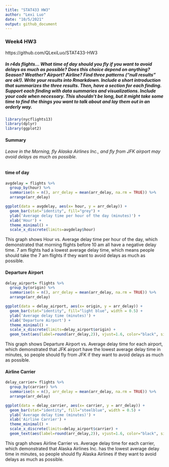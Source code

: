 ```yaml
---
title: "STAT433 HW3"
author: "Lexi Luo"
date: "10/5/2021"
output: github_document
---
```


### Week4 HW3
https://github.com/QLexiLuo/STAT433-HW3


##### In r4ds flights… What time of day should you fly if you want to avoid delays as much as possible? Does this choice depend on anything? Season? Weather? Airport? Airline? Find three patterns (“null results” are ok!). Write your results into Rmarkdown. Include a short introduction that summarizes the three results. Then, have a section for each finding. Support each finding with data summaries and visualizations. Include your code when necessary. This shouldn’t be long, but it might take some time to find the things you want to talk about and lay them out in an orderly way.

```r
library(nycflights13)
library(dplyr)
library(ggplot2)
```

#### Summary
###### Leave in the Morning, fly Alaska Airlines Inc., and fly from JFK airport may avoid delays as much as possible.

#### time of day
```r
avgdelay = flights %>%
  group_by(hour) %>%
  summarise(n = n(), arr_delay = mean(arr_delay, na.rm = TRUE)) %>%
  arrange(arr_delay) 

ggplot(data = avgdelay, aes(x= hour, y = arr_delay)) + 
  geom_bar(stat="identity", fill="grey") + 
  ylab('Average delay time per hour of the day (minutes)') +
  xlab('Hour') +
  theme_minimal() +
  scale_x_discrete(limits=avgdelay$hour)
```

This graph shows Hour vs. Average delay time per hour of the day, which demonstrated that morning flights before 10 am all have a negative delay time. 7 am flights had a lowest average delay time, which means people should take the 7 am flights if they want to avoid delays as much as possible.




#### Departure Airport
```r
delay_airport= flights %>%
  group_by(origin) %>%
  summarise(n = n(), arr_delay = mean(arr_delay, na.rm = TRUE)) %>%
  arrange(arr_delay) 

ggplot(data = delay_airport, aes(x= origin, y = arr_delay)) + 
  geom_bar(stat="identity", fill="light blue", width = 0.5) + 
  ylab('Average delay time (minutes)') +
  xlab('Departure Airport') +
  theme_minimal() +
  scale_x_discrete(limits=delay_airport$origin) +
  geom_text(aes(label=round(arr_delay,2)), vjust=1.6, color="black", size=3.5)
```

This graph shows Departure Airport vs. Average delay time for each airport, which demonstrated that JFK airport have the lowest average delay time in minutes, so people should fly from JFK if they want to avoid delays as much as possible.



#### Airline Carrier
```r
delay_carrier= flights %>%
  group_by(carrier) %>%
  summarise(n = n(), arr_delay = mean(arr_delay, na.rm = TRUE)) %>%
  arrange(arr_delay) 

ggplot(data = delay_carrier, aes(x= carrier, y = arr_delay)) + 
  geom_bar(stat="identity", fill="steelblue", width = 0.5) + 
  ylab('Average delay time (minutes)') +
  xlab('Airline Carrier') +
  theme_minimal() +
  scale_x_discrete(limits=delay_airport$carrier) +
  geom_text(aes(label=round(arr_delay,2)), vjust=1.6, color="black", size=3.5)
```

This graph shows Airline Carrier vs. Average delay time for each carrier, which demonstrated that Alaska Airlines Inc. has the lowest average delay time in minutes, so people should fly Alaska Airlines if they want to avoid delays as much as possible. 

